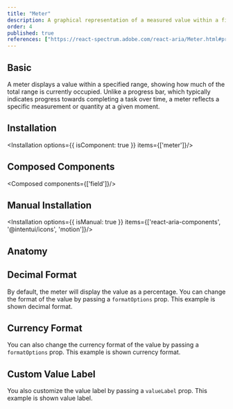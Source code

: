 ```yaml
---
title: "Meter"
description: A graphical representation of a measured value within a fixed range, perfect for showing scores, ratings, or resource usage.
order: 4
published: true
references: ["https://react-spectrum.adobe.com/react-aria/Meter.html#props"]
---
```



## Basic

A meter displays a value within a specified range, showing how much of the total range is currently occupied. Unlike a progress bar, which typically indicates progress towards completing a task over time, a meter reflects a specific measurement or quantity at a given moment.

<How toUse="statuses/meter/meter-demo" />

## Installation
<Installation options={{ isComponent: true }} items={['meter']}/>


## Composed Components
<Composed components={['field']}/>

## Manual Installation
<Installation options={{ isManual: true }} items={['react-aria-components', '@intentui/icons', 'motion']}/>

<SourceCode toShow='meter'/>

## Anatomy
<Anatomy show='meter-anatomy'/>

## Decimal Format
By default, the meter will display the value as a percentage. You can change the format of the value by passing a `formatOptions` prop. This example is shown decimal format.

<How toUse="statuses/meter/meter-decimal-format-demo" />

## Currency Format
You can also change the currency format of the value by passing a `formatOptions` prop. This example is shown currency format.

<How toUse="statuses/meter/meter-currency-format-demo" />

## Custom Value Label
You also customize the value label by passing a `valueLabel` prop. This example is shown value label.
<How toUse="statuses/meter/meter-value-label-demo" />
